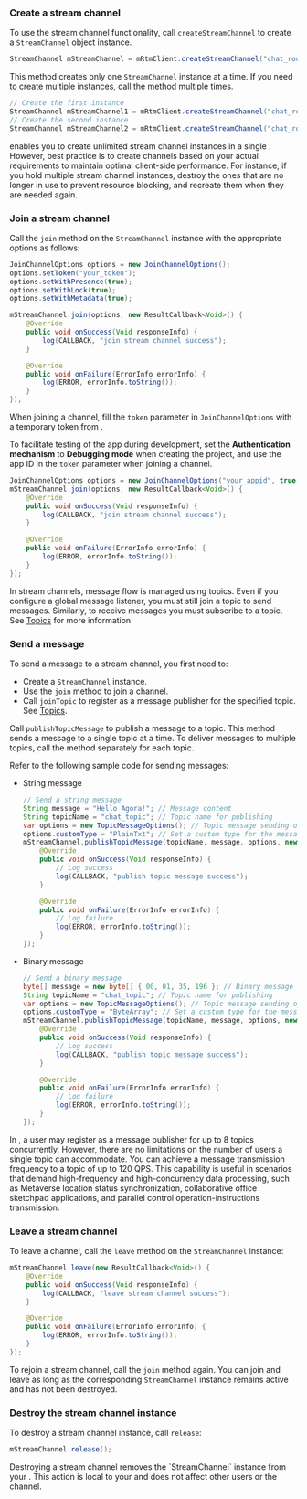 <PlatformWrapper platform="android">

### Create a stream channel

To use the stream channel functionality, call `createStreamChannel` to create a `StreamChannel` object instance.

```java
StreamChannel mStreamChannel = mRtmClient.createStreamChannel("chat_room");
```

This method creates only one `StreamChannel` instance at a time. If you need to create multiple instances, call the method multiple times.

```java
// Create the first instance
StreamChannel mStreamChannel1 = mRtmClient.createStreamChannel("chat_room1");
// Create the second instance
StreamChannel mStreamChannel2 = mRtmClient.createStreamChannel("chat_room2");
```

<Admonition>
<Vg k="SIG" /> enables you to create unlimited stream channel instances in a single <Vpl k="CLIENT"/>. However, best practice is to create channels based on your actual requirements to maintain optimal client-side performance. For instance, if you hold multiple stream channel instances, destroy the ones that are no longer in use to prevent resource blocking, and recreate them when they are needed again.
</Admonition>

### Join a stream channel

Call the `join` method on the `StreamChannel` instance with the appropriate options as follows:

```java
JoinChannelOptions options = new JoinChannelOptions();
options.setToken("your_token");
options.setWithPresence(true);
options.setWithLock(true);
options.setWithMetadata(true);

mStreamChannel.join(options, new ResultCallback<Void>() {
    @Override
    public void onSuccess(Void responseInfo) {
        log(CALLBACK, "join stream channel success");
    }

    @Override
    public void onFailure(ErrorInfo errorInfo) {
        log(ERROR, errorInfo.toString());
    }
});
```

When joining a channel, fill the `token` parameter in `JoinChannelOptions` with a temporary token from <Vg k="CONSOLE" />.

<Admonition>

To facilitate testing of the app during development, set the **Authentication mechanism** to **Debugging mode** when creating the project, and use the app ID in the `token` parameter when joining a channel.
</Admonition>

```java
JoinChannelOptions options = new JoinChannelOptions("your_appid", true, true, true);
mStreamChannel.join(options, new ResultCallback<Void>() {
    @Override
    public void onSuccess(Void responseInfo) {
        log(CALLBACK, "join stream channel success");
    }

    @Override
    public void onFailure(ErrorInfo errorInfo) {
        log(ERROR, errorInfo.toString());
    }
});
```

In stream channels, message flow is managed using topics. Even if you configure a global message listener, you must still join a topic to send messages. Similarly, to receive messages you must subscribe to a topic. See [Topics](../core-functionality/topics) for more information.

### Send a message 

To send a message to a stream channel, you first need to:

- Create a `StreamChannel` instance.
- Use the `join` method to join a channel.
- Call `joinTopic` to register as a message publisher for the specified topic. See [Topics](../core-functionality/topics).

Call `publishTopicMessage` to publish a message to a topic. This method sends a message to a single topic at a time. To deliver messages to multiple topics, call the method separately for each topic.

Refer to the following sample code for sending messages:

* String message

    ```java
    // Send a string message
    String message = "Hello Agora!"; // Message content
    String topicName = "chat_topic"; // Topic name for publishing
    var options = new TopicMessageOptions(); // Topic message sending options
    options.customType = "PlainTxt"; // Set a custom type for the message
    mStreamChannel.publishTopicMessage(topicName, message, options, new ResultCallback<Void>() {
        @Override
        public void onSuccess(Void responseInfo) {
            // Log success
            log(CALLBACK, "publish topic message success"); 
        }

        @Override
        public void onFailure(ErrorInfo errorInfo) {
            // Log failure
            log(ERROR, errorInfo.toString()); 
        }
    });
    ```

* Binary message

    ```java
    // Send a binary message
    byte[] message = new byte[] { 00, 01, 35, 196 }; // Binary message content
    String topicName = "chat_topic"; // Topic name for publishing
    var options = new TopicMessageOptions(); // Topic message sending options
    options.customType = "ByteArray"; // Set a custom type for the message
    mStreamChannel.publishTopicMessage(topicName, message, options, new ResultCallback<Void>() {
        @Override
        public void onSuccess(Void responseInfo) {
            // Log success
            log(CALLBACK, "publish topic message success"); 
        }

        @Override
        public void onFailure(ErrorInfo errorInfo) {
            // Log failure
            log(ERROR, errorInfo.toString()); 
        }
    });
    ```

In <Vg k="SIG" />, a user may register as a message publisher for up to 8 topics concurrently. However, there are no limitations on the number of users a single topic can accommodate. You can achieve a message transmission frequency to a topic of up to 120 QPS. This capability is useful in scenarios that demand high-frequency and high-concurrency data processing, such as Metaverse location status synchronization, collaborative office sketchpad applications, and parallel control operation-instructions transmission.

### Leave a stream channel

To leave a channel, call the `leave` method on the `StreamChannel` instance:

```java
mStreamChannel.leave(new ResultCallback<Void>() {
    @Override
    public void onSuccess(Void responseInfo) {
        log(CALLBACK, "leave stream channel success");
    }

    @Override
    public void onFailure(ErrorInfo errorInfo) {
        log(ERROR, errorInfo.toString());
    }
});
```

To rejoin a stream channel, call the `join` method again. You can join and leave as long as the corresponding `StreamChannel` instance remains active and has not been destroyed.

### Destroy the stream channel instance

To destroy a stream channel instance, call `release`:

```java
mStreamChannel.release();
```

<Admonition>
Destroying a stream channel removes the `StreamChannel` instance from your <Vpl k="CLIENT"/>. This action is local to your <Vpl k="CLIENT"/> and does not affect other users or the <Vg k="SIG" /> channel.
</Admonition>

</PlatformWrapper>
